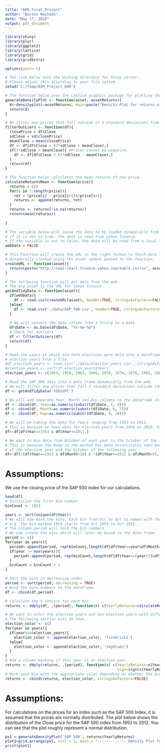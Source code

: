 ---
title: "608_Final_Project"
author: "Burton Machado"
date: "May 17, 2015"
output: pdf_document
---


```{r, echo=FALSE}
library(shiny)
library(plyr)
library(ggplot2)
library(lattice)
library(grid)
library(gridExtra)

options(warn=-1)

# The line below sets the working directory for Shiny server.
# Please adjust this according to your file system.
setwd('C:/Temp/BIM_Project_608')

# The function below uses the Lattice graphics package for plotting the densities.
generateDensityPlot <- function(asset, assetReturns){
  d<-densityplot(~assetReturns, main=paste("Density Plot for returns of ", asset), xlab=paste("Asset = ", asset))
  return(d)
}

# We filter any prices that fall outside of 3 standard deviations from the mean.
filterOutLiers <- function(df){
  closePrice = df$Close
  sdClose = sd(closePrice)
  meanClose = mean(closePrice)
  df <- df[df$Close < (3*sdClose + meanClose),]
  if(3*sdClose < meanClose){ #Prices cannot be negetive.
    df <- df[df$Close > (3*sdClose - meanClose),]
  }
  return(df)
}

# The function below calculates the mean returns of the price.
calculateReturnsMean <- function(price){
  returns = c()
  for(i in 1:length(price)){
    ret = (price[i] - price[i+1])/price[i+1]
    returns <- append(returns, ret)
  }
  returns <- returns[!is.na(returns)]
  return(mean(returns))
  
}

# The variable below will cause the data to be loaded dynamically from the web
# if it is set to true. The data is read from yahoo finance.
# If the variable is set to false, the data will be read from a local file.
webData = FALSE

# This Function will create the URL in the right format to fetch data from Yahoo Finance. The URL will be 
# dynamically created using the asset symbol passed to the function.
createURL <- function(asset){
  return(paste("http://real-chart.finance.yahoo.com/table.csv?s=", asset, "&a=00&b=03&c=1950&d=04&e=21&f=2015&g=m&ignore=.csv", sep=''))
}

# The following function will get data from the web.
# The arg asset is the URL for Yahoo finance.
getAndTidyData <- function(asset){
  if(webData){
    df <- read.csv(createURL(asset), header=TRUE, stringsAsFactors=FALSE)      
  }else{
    df <- read.csv('./data/SAP_500.csv', header=TRUE, stringsAsFactors=FALSE)
  }
  
  # We will convert the date column from a String to a Date 
  df$Date <- as.Date(df$Date, "%Y-%m-%d")
  # Check for outliers
  df <- filterOutLiers(df)
  return(df)
}

# Read the years in which mid-term elections were held into a dataframe. Comment the below two lines to read the 
# election years from a file.
#df_election_years <- read.csv('./data/election_years.csv', stringsAsFactors=FALSE, header=TRUE)
#election_years <- sort(df_election_years$Year)
election_years <- c(1954, 1958, 1962, 1966, 1970, 1974, 1978, 1982, 1986, 1990, 1994, 1998, 2002, 2006, 2010)

# Read the SAP_500 data into a data frame dynamically from the web.
# We will filter any prices that fall 3 standard deviations outside the mean. This will filter outliers.
df <- getAndTidyData('%5EGSPC')

# We will add seperate Year, Month and Day columns to the dataframe in order to simplify the calculations.
df <- cbind(df, Year=as.numeric(substr(df$Date, 1, 4)))
df <- cbind(df, Month=as.numeric(substr(df$Date, 6, 7)))
df <- cbind(df, Day=as.numeric(substr(df$Date, 9, 10)))

# We will be taking the data for Years ranging from 1953 to 2011.
# This is because we have data for election years from 1954 to 2010. So we can see one year before and one after.
df<-df[df$Year>=1953 & df$Year<=2011,]

# We want to bin data from October of each year to the October of the following year.
# This is because the bump in the market has been historically seen between the October
# of the election year and the October of the following year.
df<-df[!(df$Year==1953 & df$Month<10) & !(df$Year==2012 & df$Month<9),]
```

# **Assumptions:**
We use the closing price of the SAP 500 index for our calculations.

```{r, echo=FALSE}

head(df)
# Initialize the first bin number.
binCount <- 1953

years <- sort(unique(df$Year))
# We will now mark the bins. Each bin from Oct to Oct is named with the start year.
# e.g. the bin marked 1954 starts from Oct 1954 to Oct 1955.
# The column period will hold the bin numbers.
# We now create the bins which will later be bound to the data frame.
period <- c()
for(year in years){
  period<-append(period, rep(binCount,length(df[df$Year==year&df$Month>=10,]$Day)))
  if(year != max(years)){
    period<-append(period, rep(binCount,length(df[df$Year==(year+1)&df$Month<10,]$Day)))
  }
  binCount = binCount + 1
}

# Sort the bins in decreasing order.
period <- sort(period, decreasing = TRUE)
# Bind the bins numbers to the dataframe.
df <- cbind(df,period)

# Calculate the % returns for each bin.
returns <- ddply(df, .(period), function(x) c(YearlyReturns=calculateReturnsMean(x$Close)*100))

# We want to color the election years and non-election years with different colors.
# The following section will do that.
election_color <- c()
for(year in years){
  if(year%in%election_years){
    election_color <- append(election_color, 'firebrick1')
  }else{
    election_color <- append(election_color, 'skyblue1')
  }
}
# Add a column marking if this year is an election year.
returns <- ddply(returns, .(period), function(x) c(YearlyReturns=x$YearlyReturns, 
                                                   Sign=sign(x$YearlyReturns), IsElectionYear=(x$period%in%election_years)))
# Mark each bin with the appropriate color depending on whether the bin is for election year  or non-election year.
returns <- cbind(returns, election_color, stringsAsFactors=FALSE)
```
# **Assumptions:**

For calculations on the prices for an index such as the SAP 500 Index, it is assumed that the prices are normally distributed. The plot below shows the distribution of the Close price for the SAP 500 index from 1953 to 2012. You can see that the plot roughly represent a normal distribution.


```{r, echo=FALSE}
px1 = generateDensityPlot('SAP 500', returns$YearlyReturns)
plot1=grid.arrange(px1, ncol = 1, main = "------------- Density Plot for Close Price -------------")
print(plot1)

```
